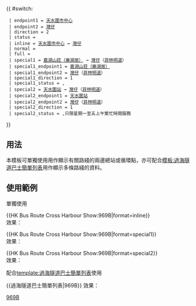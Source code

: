 {{Error|錯誤：此模板已停用。請見[[Template:HK Bus Route Cross Harbour/doc]]。}}{{ #switch: {{{format|}}}
  | endpoint1 = [[天水圍市中心公共運輸交匯處|天水圍市中心]]
  | endpoint2 = [[灣仔]]
  | direction = 2
  | status = {{HK Bus Status|P}}
  | inline = [[天水圍市中心公共運輸交匯處|天水圍市中心]] ↔ [[灣仔]]
  | normal =
  | full =
  | special1 = [[樂湖居巴士總站|嘉湖山莊（樂湖居）]] → [[灣仔]]（[[菲林明道]]）
  | special1_endpoint1 = [[樂湖居巴士總站|嘉湖山莊（樂湖居）]]
  | special1_endpoint2 = [[灣仔]]（[[菲林明道]]）
  | special1_direction = 1
  | special1_status = {{HK Bus Status|ST}},{{HK Bus Status|M}}
  | special2 = [[天水圍站公共運輸交匯處|天水圍站]] → [[灣仔]]（[[菲林明道]]）
  | special2_endpoint1 = [[天水圍站公共運輸交匯處|天水圍站]]
  | special2_endpoint2 = [[灣仔]]（[[菲林明道]]）
  | special2_direction = 1
  | special2_status = {{HK Bus Status|ST}},只限星期一至五上午繁忙時間服務
}}<noinclude>
==用法==
本模板可單獨使用用作顯示有關路綫的兩邊總站或循環點，亦可配合[[模板:過海隧道巴士簡單列表]]用作顯示多條路綫的資料。

==使用範例==
;單獨使用
<nowiki>{{HK Bus Route Cross Harbour Show:969B|format=inline}}</nowiki><br>
效果：{{HK Bus Route Cross Harbour Show:969B|format=inline}}

<nowiki>{{HK Bus Route Cross Harbour Show:969B|format=special1}}</nowiki><br>
效果：{{HK Bus Route Cross Harbour Show:969B|format=special1}}

<nowiki>{{HK Bus Route Cross Harbour Show:969B|format=special2}}</nowiki><br>
效果：{{HK Bus Route Cross Harbour Show:969B|format=special2}}

;配合[[template:過海隧道巴士簡單列表]]使用
<nowiki>{{過海隧道巴士簡單列表|969B}}</nowiki>
效果：{{過海隧道巴士簡單列表|969B}}
[[Category:過海隧道巴士路線模板|969B]]</noinclude>